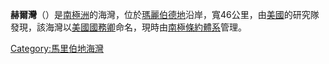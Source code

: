 {{unreferenced|time=2013-10-27T08:45:46+00:00}}
{{coord|74|55|S|137|40|W|source:GNIS|display=title}}

'''赫爾灣'''（{{lang-en|Hull Bay}}）是[[南極洲|南極洲]]的海灣，位於[[瑪麗伯德地|瑪麗伯德地]]沿岸，寬46公里，由[[美國|美國]]的研究隊發現，該海灣以[[美國國務卿|美國國務卿]]命名，現時由[[南極條約體系|南極條約體系]]管理。

{{DEFAULTSORT:Hull Bay}}
[[Category:馬里伯地海灣|Category:馬里伯地海灣]]


{{MarieByrdLand-geo-stub}}
